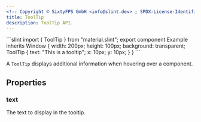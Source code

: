 ```yaml
---
<!-- Copyright © SixtyFPS GmbH <info@slint.dev> ; SPDX-License-Identifier: MIT -->
title: ToolTip
description: ToolTip API.
---
```



<CodeSnippetMD imagePath="" noScreenShot scale="3" imageWidth="300" imageHeight="200" imageAlt="">
```slint
import { ToolTip } from "material.slint";
export component Example inherits Window {
    width: 200px;
    height: 100px;
    background: transparent;
    ToolTip {
        text: "This is a tooltip";
        x: 10px;
        y: 10px;
    }
}
```
</CodeSnippetMD>

A `ToolTip` displays additional information when hovering over a component.

## Properties

### text
<SlintProperty propName="text" typeName="string">
The text to display in the tooltip.
</SlintProperty>